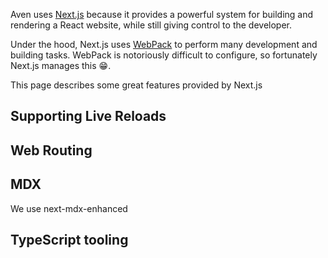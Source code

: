 Aven uses [Next.js](https://nextjs.org/) because it provides a powerful system for building and rendering a React website, while still giving control to the developer.

Under the hood, Next.js uses [WebPack](https://webpack.js.org/) to perform many development and building tasks. WebPack is notoriously difficult to configure, so fortunately Next.js manages this 😁.

This page describes some great features provided by Next.js

## Supporting Live Reloads

## Web Routing

## MDX

We use next-mdx-enhanced

## TypeScript tooling

<!--- © Aven LLC and Aven Contributors. Licensed under Creative Commons CC BY-NC-SA 4.0 https://creativecommons.org/licenses/by-nc-sa/4.0/ -->
